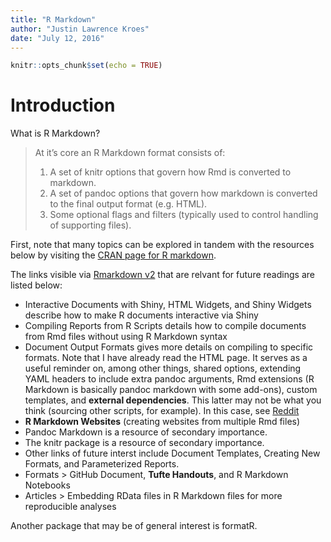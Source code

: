 ```yaml
---
title: "R Markdown"
author: "Justin Lawrence Kroes"
date: "July 12, 2016"
---
```

```r
knitr::opts_chunk$set(echo = TRUE)
```

[Rmarkdown v2]: <http://rmarkdown.rstudio.com/>
[Reddit]: <https://www.reddit.com/r/rstats/comments/3xizqm/in_r_markdown_is_there_a_way_to_refer_to_a_script/>
[CRAN page for R markdown]: <https://cran.r-project.org/web/packages/rmarkdown/rmarkdown.pdf>

# Introduction

What is R Markdown? 

> At it’s core an R Markdown format consists of:
>
> 1. A set of knitr options that govern how Rmd is converted to markdown.
> 2. A set of pandoc options that govern how markdown is converted to the final output format (e.g. HTML).
> 3. Some optional flags and filters (typically used to control handling of supporting files).

First, note that many topics can be explored in tandem with the resources below by visiting the [CRAN page for R markdown][].

The links visible via [Rmarkdown v2][] that are relvant for future readings are listed below:

* Interactive Documents with Shiny, HTML Widgets, and Shiny Widgets describe how to make R documents interactive via Shiny
* Compiling Reports from R Scripts details how to compile documents from Rmd files without using R Markdown syntax
* Document Output Formats gives more details on compiling to specific formats. Note that I have already read the HTML page. It serves as a useful reminder on, among other things, shared options, extending YAML headers to include extra pandoc arguments, Rmd extensions (R Markdown is basically pandoc markdown with some add-ons), custom templates, and **external dependencies**. This latter may not be what you think (sourcing other scripts, for example). In this case, see [Reddit][]
* **R Markdown Websites** (creating websites from multiple Rmd files)
* Pandoc Markdown is a resource of secondary importance.
* The knitr package is a resource of secondary importance. 
* Other links of future interst include Document Templates, Creating New Formats, and Parameterized Reports.
* Formats > GitHub Document, **Tufte Handouts**, and R Markdown Notebooks
* Articles > Embedding RData files in R Markdown files for more reproducible analyses

Another package that may be of general interest is formatR. 